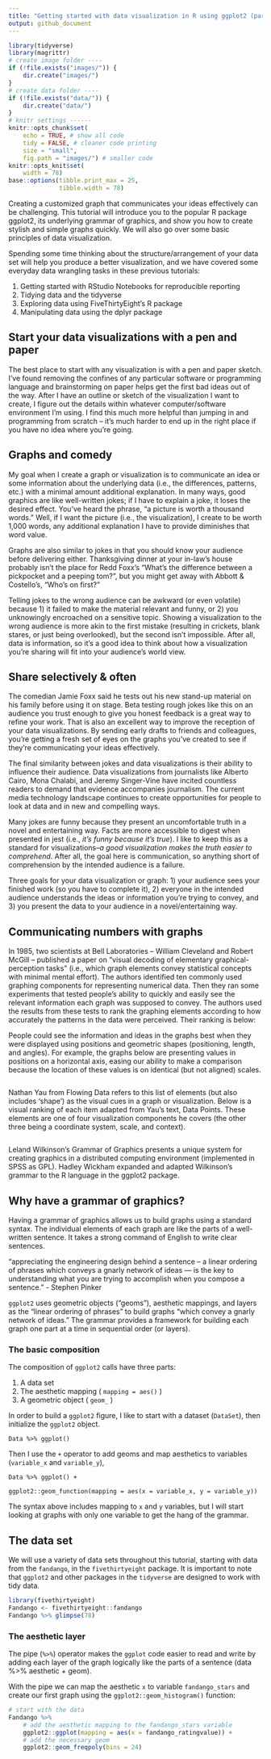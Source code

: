 ```yaml
---
title: "Getting started with data visualization in R using ggplot2 (part 1)"
output: github_document
---
```


```r
library(tidyverse)
library(magrittr)
# create image folder ----
if (!file.exists("images/")) {
    dir.create("images/")
}
# create data folder ----
if (!file.exists("data/")) {
    dir.create("data/")
}
# knitr settings ------
knitr::opts_chunk$set(
    echo = TRUE, # show all code
    tidy = FALSE, # cleaner code printing
    size = "small",
    fig.path = "images/") # smaller code
knitr::opts_knit$set(
    width = 78)
base::options(tibble.print_max = 25,
              tibble.width = 78)
```

Creating a customized graph that communicates your ideas effectively can be challenging. This tutorial will introduce you to the popular R package ggplot2, its underlying grammar of graphics, and show you how to create stylish and simple graphs quickly. We will also go over some basic principles of data visualization.

Spending some time thinking about the structure/arrangement of your data set will help you produce a better visualization, and we have covered some everyday data wrangling tasks in these previous tutorials:

1. Getting started with RStudio Notebooks for reproducible reporting
2. Tidying data and the tidyverse
3. Exploring data using FiveThirtyEight’s R package
4. Manipulating data using the dplyr package

## Start your data visualizations with a pen and paper

The best place to start with any visualization is with a pen and paper sketch. I’ve found removing the confines of any particular software or programming language and brainstorming on paper helps get the first bad ideas out of the way. After I have an outline or sketch of the visualization I want to create, I figure out the details within whatever computer/software environment I’m using. I find this much more helpful than jumping in and programming from scratch – it’s much harder to end up in the right place if you have no idea where you’re going.

## Graphs and comedy

My goal when I create a graph or visualization is to communicate an idea or some information about the underlying data (i.e., the differences, patterns, etc.) with a minimal amount additional explanation. In many ways, good graphics are like well-written jokes; if I have to explain a joke, it loses the desired effect. You’ve heard the phrase, “a picture is worth a thousand words.” Well, if I want the picture (i.e., the visualization), I create to be worth 1,000 words, any additional explanation I have to provide diminishes that word value.

Graphs are also similar to jokes in that you should know your audience before delivering either. Thanksgiving dinner at your in-law’s house probably isn’t the place for Redd Foxx’s “What’s the difference between a pickpocket and a peeping tom?",  but you might get away with Abbott & Costello’s, “Who’s on first?” 

Telling jokes to the wrong audience can be awkward (or even volatile) because 1) it failed to make the material relevant and funny, or 2) you unknowingly encroached on a sensitive topic. Showing a visualization to the wrong audience is more akin to the first mistake (resulting in crickets, blank stares, or just being overlooked), but the second isn’t impossible. After all, data is information, so it’s a good idea to think about how a visualization you’re sharing will fit into your audience’s world view.

## Share selectively & often

The comedian Jamie Foxx said he tests out his new stand-up material on his family before using it on stage. Beta testing rough jokes like this on an audience you trust enough to give you honest feedback is a great way to refine your work. That is also an excellent way to improve the reception of your data visualizations. By sending early drafts to friends and colleagues, you’re getting a fresh set of eyes on the graphs you’ve created to see if they’re communicating your ideas effectively.

The final similarity between jokes and data visualizations is their ability to influence their audience. Data visualizations from journalists like Alberto Cairo, Mona Chalabi, and Jeremy Singer-Vine have incited countless readers to demand that evidence accompanies journalism. The current media technology landscape continues to create opportunities for people to look at data and in new and compelling ways.

Many jokes are funny because they present an uncomfortable truth in a novel and entertaining way. Facts are more accessible to digest when presented in jest (i.e., *it's funny because it's true*). I like to keep this as a standard for visualizations--*a good visualization makes the truth easier to comprehend*. After all, the goal here is communication, so anything short of comprehension by the intended audience is a failure.

Three goals for your data visualization or graph: 1) your audience sees your finished work (so you have to complete it), 2) everyone in the intended audience understands the ideas or information you’re trying to convey, and 3) you present the data to your audience in a novel/entertaining way.

## Communicating numbers with graphs

In 1985, two scientists at Bell Laboratories – William Cleveland and Robert McGill – published a paper on “visual decoding of elementary graphical-perception tasks” (i.e., which graph elements convey statistical concepts with minimal mental effort). The authors identified ten commonly used graphing components for representing numerical data. Then they ran some experiments that tested people’s ability to quickly and easily see the relevant information each graph was supposed to convey. The authors used the results from these tests to rank the graphing elements according to how accurately the patterns in the data were perceived. Their ranking is below:

People could see the information and ideas in the graphs best when they were displayed using positions and geometric shapes (positioning, length, and angles). For example, the graphs below are presenting values in positions on a horizontal axis, easing our ability to make a comparison because the location of these values is on identical (but not aligned) scales.

<image>

Nathan Yau from Flowing Data refers to this list of elements (but also includes ‘shape’) as the visual cues in a graph or visualization. Below is a visual ranking of each item adapted from Yau’s text, Data Points. These elements are one of four visualization components he covers (the other three being a coordinate system, scale, and context).

<image>

Leland Wilkinson’s Grammar of Graphics presents a unique system for creating graphics in a distributed computing environment (implemented in SPSS as GPL). Hadley Wickham expanded and adapted Wilkinson’s grammar to the R language in the ggplot2 package.

## Why have a grammar of graphics?

Having a grammar of graphics allows us to build graphs using a standard syntax. The individual elements of each graph are like the parts of a well-written sentence. It takes a strong command of English to write clear sentences.

“appreciating the engineering design behind a sentence – a linear ordering of phrases which conveys a gnarly network of ideas — is the key to understanding what you are trying to accomplish when you compose a sentence.” - Stephen Pinker

`ggplot2` uses geometric objects ("geoms"), aesthetic mappings, and layers as the  “linear ordering of phrases” to build graphs “which convey a gnarly network of ideas.” The grammar provides a framework for building each graph one part at a time in sequential order (or layers).

### The basic composition

The composition of `ggplot2` calls have three parts:

1. A data set
2. The aesthetic mapping ( `mapping = aes()` )
3. A geometric object ( `geom_` )

In order to build a `ggplot2` figure, I like to start with a dataset (`DataSet`), then initialize the `ggplot2` object. 

`Data %>% ggplot()`

Then I use the `+` operator to add geoms and map aesthetics to variables (`variable_x` and `variable_y`),

`Data %>% ggplot() +`

  `ggplot2::geom_function(mapping = aes(x = variable_x, y = variable_y))`
  
The syntax above includes mapping to `x` and `y` variables, but I will start looking at graphs with only one variable to get the hang of the grammar. 

## The data set

We will use a variety of data sets throughout this tutorial, starting with data from the `fandango`, in the `fivethirtyeight` package. It is important to note that `ggplot2` and other packages in the `tidyverse` are designed to work with tidy data.

```r
library(fivethirtyeight)
Fandango <- fivethirtyeight::fandango
Fandango %>% glimpse(78)
```

### The aesthetic layer

The pipe (`%>%`) operator makes the `ggplot` code easier to read and write by adding each layer of the graph logically like the parts of a sentence (data %>% aesthetic + geom).

With the pipe we can map the aesthetic `x` to variable `fandango_stars` and create our first graph using the `ggplot2::geom_histogram()` function:

```r
# start with the data 
Fandango %>% 
    # add the aesthetic mapping to the fandango_stars variable
    ggplot2::ggplot(mapping = aes(x = fandango_ratingvalue)) +
    # add the necessary geom
    ggplot2::geom_freqpoly(bins = 24)
```

